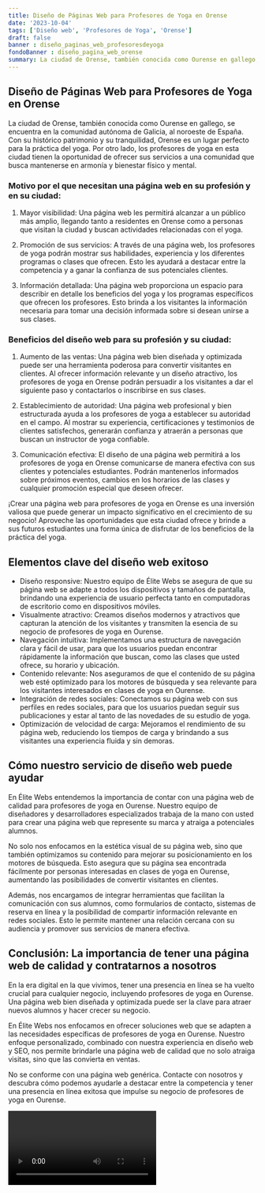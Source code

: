 ```yaml
---
title: Diseño de Páginas Web para Profesores de Yoga en Orense
date: '2023-10-04'
tags: ['Diseño web', 'Profesores de Yoga', 'Orense']
draft: false
banner : diseño_paginas_web_profesoresdeyoga
fondoBanner : diseño_pagina_web_orense
summary: La ciudad de Orense, también conocida como Ourense en gallego, se encuentra en la comunidad autónoma de Galicia, al noroeste de España. Con su histórico patrimonio y su tranquilidad, Orense es un lugar perfecto para la práctica del yoga. Por otro lado, los profesores de yoga en esta ciudad tienen la oportunidad de ofrecer sus servicios a una comunidad que busca mantenerse en armonía y bienestar físico y mental.
---
```


## Diseño de Páginas Web para Profesores de Yoga en Orense

La ciudad de Orense, también conocida como Ourense en gallego, se encuentra en la comunidad autónoma de Galicia, al noroeste de España. Con su histórico patrimonio y su tranquilidad, Orense es un lugar perfecto para la práctica del yoga. Por otro lado, los profesores de yoga en esta ciudad tienen la oportunidad de ofrecer sus servicios a una comunidad que busca mantenerse en armonía y bienestar físico y mental.

### Motivo por el que necesitan una página web en su profesión y en su ciudad:

1. Mayor visibilidad: Una página web les permitirá alcanzar a un público más amplio, llegando tanto a residentes en Orense como a personas que visitan la ciudad y buscan actividades relacionadas con el yoga.

2. Promoción de sus servicios: A través de una página web, los profesores de yoga podrán mostrar sus habilidades, experiencia y los diferentes programas o clases que ofrecen. Esto les ayudará a destacar entre la competencia y a ganar la confianza de sus potenciales clientes.

3. Información detallada: Una página web proporciona un espacio para describir en detalle los beneficios del yoga y los programas específicos que ofrecen los profesores. Esto brinda a los visitantes la información necesaria para tomar una decisión informada sobre si desean unirse a sus clases.

### Beneficios del diseño web para su profesión y su ciudad:

1. Aumento de las ventas: Una página web bien diseñada y optimizada puede ser una herramienta poderosa para convertir visitantes en clientes. Al ofrecer información relevante y un diseño atractivo, los profesores de yoga en Orense podrán persuadir a los visitantes a dar el siguiente paso y contactarlos o inscribirse en sus clases.

2. Establecimiento de autoridad: Una página web profesional y bien estructurada ayuda a los profesores de yoga a establecer su autoridad en el campo. Al mostrar su experiencia, certificaciones y testimonios de clientes satisfechos, generarán confianza y atraerán a personas que buscan un instructor de yoga confiable.

3. Comunicación efectiva: El diseño de una página web permitirá a los profesores de yoga en Orense comunicarse de manera efectiva con sus clientes y potenciales estudiantes. Podrán mantenerlos informados sobre próximos eventos, cambios en los horarios de las clases y cualquier promoción especial que deseen ofrecer.

¡Crear una página web para profesores de yoga en Orense es una inversión valiosa que puede generar un impacto significativo en el crecimiento de su negocio! Aproveche las oportunidades que esta ciudad ofrece y brinde a sus futuros estudiantes una forma única de disfrutar de los beneficios de la práctica del yoga.

<GifSeo />

<Cta />

## Elementos clave del diseño web exitoso

- Diseño responsive: Nuestro equipo de Élite Webs se asegura de que su página web se adapte a todos los dispositivos y tamaños de pantalla, brindando una experiencia de usuario perfecta tanto en computadoras de escritorio como en dispositivos móviles.
- Visualmente atractivo: Creamos diseños modernos y atractivos que capturan la atención de los visitantes y transmiten la esencia de su negocio de profesores de yoga en Ourense.
- Navegación intuitiva: Implementamos una estructura de navegación clara y fácil de usar, para que los usuarios puedan encontrar rápidamente la información que buscan, como las clases que usted ofrece, su horario y ubicación.
- Contenido relevante: Nos aseguramos de que el contenido de su página web esté optimizado para los motores de búsqueda y sea relevante para los visitantes interesados en clases de yoga en Ourense.
- Integración de redes sociales: Conectamos su página web con sus perfiles en redes sociales, para que los usuarios puedan seguir sus publicaciones y estar al tanto de las novedades de su estudio de yoga.
- Optimización de velocidad de carga: Mejoramos el rendimiento de su página web, reduciendo los tiempos de carga y brindando a sus visitantes una experiencia fluida y sin demoras.

## Cómo nuestro servicio de diseño web puede ayudar

En Élite Webs entendemos la importancia de contar con una página web de calidad para profesores de yoga en Ourense. Nuestro equipo de diseñadores y desarrolladores especializados trabaja de la mano con usted para crear una página web que represente su marca y atraiga a potenciales alumnos. 

No solo nos enfocamos en la estética visual de su página web, sino que también optimizamos su contenido para mejorar su posicionamiento en los motores de búsqueda. Esto asegura que su página sea encontrada fácilmente por personas interesadas en clases de yoga en Ourense, aumentando las posibilidades de convertir visitantes en clientes.

Además, nos encargamos de integrar herramientas que facilitan la comunicación con sus alumnos, como formularios de contacto, sistemas de reserva en línea y la posibilidad de compartir información relevante en redes sociales. Esto le permite mantener una relación cercana con su audiencia y promover sus servicios de manera efectiva.

## Conclusión: La importancia de tener una página web de calidad y contratarnos a nosotros

En la era digital en la que vivimos, tener una presencia en línea se ha vuelto crucial para cualquier negocio, incluyendo profesores de yoga en Ourense. Una página web bien diseñada y optimizada puede ser la clave para atraer nuevos alumnos y hacer crecer su negocio.

En Élite Webs nos enfocamos en ofrecer soluciones web que se adapten a las necesidades específicas de profesores de yoga en Ourense. Nuestro enfoque personalizado, combinado con nuestra experiencia en diseño web y SEO, nos permite brindarle una página web de calidad que no solo atraiga visitas, sino que las convierta en ventas.

No se conforme con una página web genérica. Contacte con nosotros y descubra cómo podemos ayudarle a destacar entre la competencia y tener una presencia en línea exitosa que impulse su negocio de profesores de yoga en Ourense.

<Video />

<CtaBot job='Profesores de Yoga' city='Orense'/>

<Gmaps query='Orense+españa+maps' />